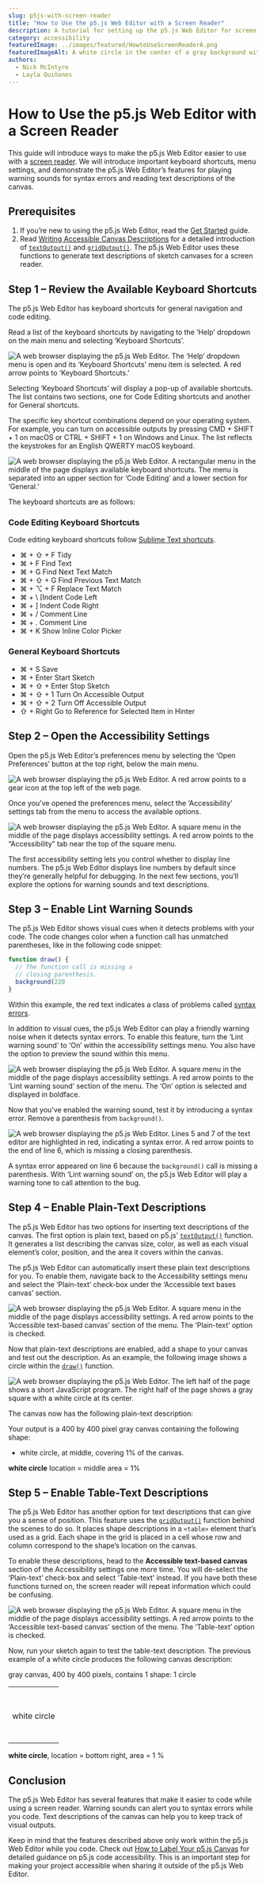 ```yaml
---
slug: p5js-with-screen-reader
title: "How to Use the p5.js Web Editor with a Screen Reader"
description: A tutorial for setting up the p5.js Web Editor for screen readers.
category: accessibility
featuredImage: ../images/featured/HowtoUseScreenReaderA.png
featuredImageAlt: A white circle in the center of a gray background with an example of a p5.js Web Editor alt text output listed at the bottom.
authors:
  - Nick McIntyre
  - Layla Quiñones
---
```



# How to Use the p5.js Web Editor with a Screen Reader

This guide will introduce ways to make the p5.js Web Editor easier to use with a [screen reader](https://en.wikipedia.org/wiki/Screen_reader). We will introduce important keyboard shortcuts, menu settings, and demonstrate the p5.js Web Editor’s features for playing warning sounds for syntax errors and reading text descriptions of the canvas.


## Prerequisites

1. If you’re new to using the p5.js Web Editor, read the [Get Started](/tutorials/get-started) guide.
2. Read [Writing Accessible Canvas Descriptions](/tutorials/writing-accessible-canvas-descriptions) for a detailed introduction of [`textOutput()`](/reference/p5/textOutput) and [`gridOutput()`](/reference/p5/gridOutput). The p5.js Web Editor uses these functions to generate text descriptions of sketch canvases for a screen reader.


## Step 1 – Review the Available Keyboard Shortcuts

The p5.js Web Editor has keyboard shortcuts for general navigation and code editing. 

Read a list of the keyboard shortcuts by navigating to the ‘Help’ dropdown on the main menu and selecting ‘Keyboard Shortcuts’. 

![A web browser displaying the p5.js Web Editor. The ‘Help’ dropdown menu is open and its ‘Keyboard Shortcuts’ menu item is selected. A red arrow points to ‘Keyboard Shortcuts.’](../images/accessibility/keyboard-shortcuts.png)

Selecting ‘Keyboard Shortcuts’ will display a pop-up of available shortcuts. The list contains two sections, one for Code Editing shortcuts and another for General shortcuts. 

The specific key shortcut combinations depend on your operating system. For example, you can turn on accessible outputs by pressing CMD + SHIFT + 1 on macOS or CTRL + SHIFT + 1 on Windows and Linux. The list reflects the keystrokes for an English QWERTY macOS keyboard. 

![A web browser displaying the p5.js Web Editor. A rectangular menu in the middle of the page displays available keyboard shortcuts. The menu is separated into an upper section for ‘Code Editing’ and a lower section for ‘General.’](../images/accessibility/shortcuts-menu.png)

The keyboard shortcuts are as follows:


### Code Editing Keyboard Shortcuts

Code editing keyboard shortcuts follow [Sublime Text shortcuts](https://shortcuts.design/toolspage-sublimetext.html).

- ⌘ + ⇧ + F Tidy
- ⌘ + F Find Text
- ⌘ + G Find Next Text Match
- ⌘ + ⇧ + G Find Previous Text Match
- ⌘ + ⌥ + F Replace Text Match
- ⌘ + \ [Indent Code Left
- ⌘ + ] Indent Code Right
- ⌘ + / Comment Line
- ⌘ + . Comment Line
- ⌘ + K Show Inline Color Picker


### General Keyboard Shortcuts

- ⌘ + S Save
- ⌘ + Enter Start Sketch
- ⌘ + ⇧ + Enter Stop Sketch
- ⌘ + ⇧ + 1 Turn On Accessible Output
- ⌘ + ⇧ + 2 Turn Off Accessible Output
- ⇧ + Right Go to Reference for Selected Item in Hinter


## Step 2 – Open the Accessibility Settings

Open the p5.js Web Editor’s preferences menu by selecting the ‘Open Preferences’ button at the top right, below the main menu.

![A web browser displaying the p5.js Web Editor. A red arrow points to a gear icon at the top left of the web page.](../images/accessibility/open-preferences.png)

Once you’ve opened the preferences menu, select the ‘Accessibility’ settings tab from the menu to access the available options.

![A web browser displaying the p5.js Web Editor. A square menu in the middle of the page displays accessibility settings. A red arrow points to the “Accessibility” tab near the top of the square menu.](../images/accessibility/accessibility-settings.png)

The first accessibility setting lets you control whether to display line numbers. The p5.js Web Editor displays line numbers by default since they’re generally helpful for debugging. In the next few sections, you’ll explore the options for warning sounds and text descriptions.


## Step 3 – Enable Lint Warning Sounds

The p5.js Web Editor shows visual cues when it detects problems with your code. The code changes color when a function call has unmatched parentheses, like in the following code snippet:

```js
function draw() {
  // The function call is missing a
  // closing parenthesis.
  background(220
}
```

Within this example, the red text indicates a class of problems called [syntax errors](https://developer.mozilla.org/en-US/docs/Web/JavaScript/Reference/Global_Objects/SyntaxError). 

In addition to visual cues, the p5.js Web Editor can play a friendly warning noise when it detects syntax errors. To enable this feature, turn the ‘Lint warning sound’ to ‘On’ within the accessibility settings menu. You also have the option to preview the sound within this menu.

![A web browser displaying the p5.js Web Editor. A square menu in the middle of the page displays accessibility settings. A red arrow points to the ‘Lint warning sound’ section of the menu. The ‘On’ option is selected and displayed in boldface.](../images/accessibility/lint-warning-sound.png)

Now that you’ve enabled the warning sound, test it by introducing a syntax error. Remove a parenthesis from `background()`.

![A web browser displaying the p5.js Web Editor. Lines 5 and 7 of the text editor are highlighted in red, indicating a syntax error. A red arrow points to the end of line 6, which is missing a closing parenthesis.](../images/accessibility/syntax-error.png)

A syntax error appeared on line 6 because the `background()` call is missing a parenthesis. With ‘Lint warning sound’ on, the p5.js Web Editor will play a warning tone to call attention to the bug.


## Step 4 – Enable Plain-Text Descriptions

The p5.js Web Editor has two options for inserting text descriptions of the canvas. The first option is plain text, based on p5.js’ [`textOutput()`](/reference/p5/textOutput) function. It generates a list describing the canvas size, color, as well as each visual element’s color, position, and the area it covers within the canvas.

The p5.js Web Editor can automatically insert these plain text descriptions for you. To enable them, navigate back to the Accessibility settings menu and select the ‘Plain-text’ check-box under the ‘Accessible text bases canvas’ section. 

![A web browser displaying the p5.js Web Editor. A square menu in the middle of the page displays accessibility settings. A red arrow points to the ‘Accessible text-based canvas’ section of the menu. The ‘Plain-text’ option is checked.](../images/accessibility/plain-text-description.png)

Now that plain-text descriptions are enabled, add a shape to your canvas and test out the description. As an example, the following image shows a circle within the [`draw()`](/reference/p5/draw) function.

![A web browser displaying the p5.js Web Editor. The left half of the page shows a short JavaScript program. The right half of the page shows a gray square with a white circle at its center.](../images/accessibility/simple-sketch.png)

The canvas now has the following plain-text description:

<AccessibleOutput>
Your output is a 400 by 400 pixel gray canvas containing the following shape:

- white circle, at middle, covering 1% of the canvas.

**white circle** location = middle area = 1%
</AccessibleOutput>

## Step 5 – Enable Table-Text Descriptions

The p5.js Web Editor has another option for text descriptions that can give you a sense of position. This feature uses the [`gridOutput()`](/reference/p5/gridOutput) function behind the scenes to do so. It places shape descriptions in a `<table>` element that’s used as a grid. Each shape in the grid is placed in a cell whose row and column correspond to the shape’s location on the canvas.

To enable these descriptions, head to the **Accessible text-based canvas** section of the Accessibility settings one more time. You will de-select the ‘Plain-text’ check-box and select ‘Table-text’ instead. If you have both these functions turned on, the screen reader will repeat information which could be confusing. 

![A web browser displaying the p5.js Web Editor. A square menu in the middle of the page displays accessibility settings. A red arrow points to the ‘Accessible text-based canvas’ section of the menu. The ‘Table-text’ option is checked.](../images/accessibility/table-text-description.png)

Now, run your sketch again to test the table-text description. The previous example of a white circle produces the following canvas description:

<AccessibleOutput>

gray canvas, 400 by 400 pixels, contains 1 shape: 1 circle

<table>

<tr>

<td>

</td>

</tr>

<tr>

<td>

</td>

</tr>

<tr>

<td>

</td>

</tr>

<tr>

<td>

</td>

</tr>

<tr>

<td>

</td>

</tr>

<tr>

<td>

white circle

</td>

</tr>

<tr>

<td>

</td>

</tr>

<tr>

<td>

</td>

</tr>

<tr>

<td>

</td>

</tr>

<tr>

<td>

</td>

</tr>

</table>

**white circle**, location = bottom right, area = 1 %

</AccessibleOutput>

## Conclusion

The p5.js Web Editor has several features that make it easier to code while using a screen reader. Warning sounds can alert you to syntax errors while you code. Text descriptions of the canvas can help you to keep track of visual outputs. 

Keep in mind that the features described above only work within the p5.js Web Editor while you code. Check out [How to Label Your p5.js Canvas](https://p5js.org/learn/labeling-canvases.html) for detailed guidance on p5.js code accessibility. This is an important step for making your project accessible when sharing it outside of the p5.js Web Editor.
